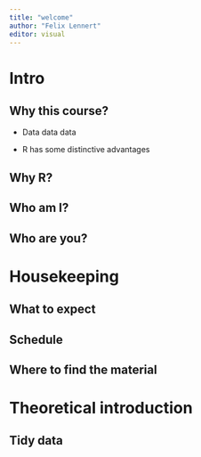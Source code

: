```yaml
---
title: "welcome"
author: "Felix Lennert"
editor: visual
---
```


# Intro

## Why this course?

-   Data data data

-   R has some distinctive advantages

## Why R?

## Who am I?

## Who are you?

# Housekeeping

## What to expect

## Schedule

## Where to find the material

# Theoretical introduction

## Tidy data
